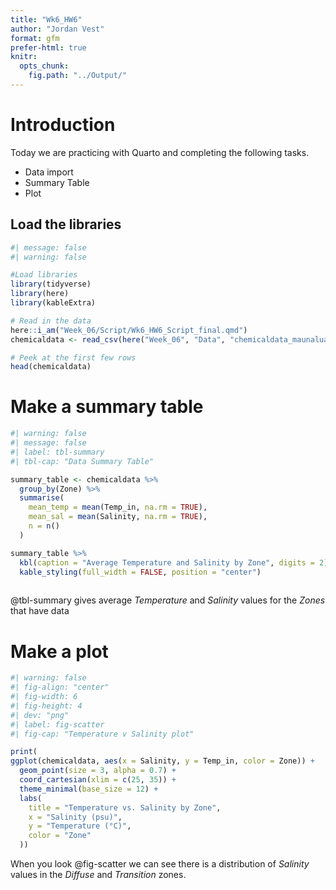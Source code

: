```yaml
---
title: "Wk6_HW6"
author: "Jordan Vest"
format: gfm
prefer-html: true
knitr:
  opts_chunk:
    fig.path: "../Output/"
---
```


# Introduction

Today we are practicing with Quarto and completing the following tasks.

- Data import 
- Summary Table 
- Plot 

## Load the libraries

```r
#| message: false
#| warning: false

#Load libraries
library(tidyverse)
library(here)
library(kableExtra)

# Read in the data
here::i_am("Week_06/Script/Wk6_HW6_Script_final.qmd")
chemicaldata <- read_csv(here("Week_06", "Data", "chemicaldata_maunalua copy.csv"))

# Peek at the first few rows
head(chemicaldata)
```

# Make a summary table
```r
#| warning: false
#| message: false
#| label: tbl-summary
#| tbl-cap: "Data Summary Table"

summary_table <- chemicaldata %>%
  group_by(Zone) %>%
  summarise(
    mean_temp = mean(Temp_in, na.rm = TRUE),
    mean_sal = mean(Salinity, na.rm = TRUE),
    n = n()
  )

summary_table %>%
  kbl(caption = "Average Temperature and Salinity by Zone", digits = 2) %>%
  kable_styling(full_width = FALSE, position = "center")
  

```
@tbl-summary gives average _*Temperature*_ and _*Salinity*_ values for the _*Zones*_ that have data

# Make a plot
```r
#| warning: false
#| fig-align: "center"
#| fig-width: 6
#| fig-height: 4
#| dev: "png"
#| label: fig-scatter
#| fig-cap: "Temperature v Salinity plot"

print(
ggplot(chemicaldata, aes(x = Salinity, y = Temp_in, color = Zone)) +
  geom_point(size = 3, alpha = 0.7) +
  coord_cartesian(xlim = c(25, 35)) + 
  theme_minimal(base_size = 12) +
  labs(
    title = "Temperature vs. Salinity by Zone",
    x = "Salinity (psu)",
    y = "Temperature (°C)",
    color = "Zone"
  ))

```

When you look @fig-scatter we can see there is a distribution of _*Salinity*_ values in the *Diffuse* and *Transition* zones.